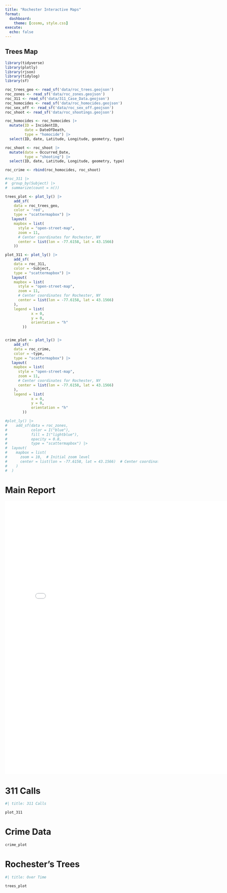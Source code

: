 ```yaml
---
title: "Rochester Interactive Maps"
format: 
  dashboard:
    theme: [cosmo, style.css]
execute:
  echo: false
---
```


## Trees Map

```r
library(tidyverse)
library(plotly)
library(rjson)
library(tidylog)
library(sf)

roc_trees_geo <- read_sf('data/roc_trees.geojson')
roc_zones <- read_sf('data/roc_zones.geojson')
roc_311 <- read_sf('data/311_Case_Data.geojson')
roc_homocides <- read_sf('data/roc_homocides.geojson')
roc_sex_off <- read_sf('data/roc_sex_off.geojson')
roc_shoot <- read_sf('data/roc_shootings.geojson')

roc_homocides <- roc_homocides |>
  mutate(ID = IncidentID,
         date = DateOfDeath,
         type = "homocide") |>
  select(ID, date, Latitude, Longitude, geometry, type)

roc_shoot <- roc_shoot |>
  mutate(date = Occurred_Date,
         type = "shooting") |>
  select(ID, date, Latitude, Longitude, geometry, type)

roc_crime <- rbind(roc_homocides, roc_shoot)

#roc_311 |>
#  group_by(Subject) |>
#  summarize(count = n())
```

```r


trees_plot <- plot_ly() |>
    add_sf(
    data = roc_trees_geo,
    color = 'red',
    type = "scattermapbox") |>
   layout(
    mapbox = list(
      style = "open-street-map",
      zoom = 11,
      # Center coordinates for Rochester, NY
      center = list(lon = -77.6158, lat = 43.1566)  
    ))

plot_311 <- plot_ly() |>
    add_sf(
    data = roc_311,
    color = ~Subject,
    type = "scattermapbox") |>
   layout(
    mapbox = list(
      style = "open-street-map",
      zoom = 11,
      # Center coordinates for Rochester, NY
      center = list(lon = -77.6158, lat = 43.1566)  
    ),
    legend = list(
            x = 0,
            y = 0,
            orientation = "h"
        ))


crime_plot <- plot_ly() |>
    add_sf(
    data = roc_crime,
    color = ~type,
    type = "scattermapbox") |>
   layout(
    mapbox = list(
      style = "open-street-map",
      zoom = 11,
      # Center coordinates for Rochester, NY
      center = list(lon = -77.6158, lat = 43.1566)  
    ),
    legend = list(
            x = 0, 
            y = 0, 
            orientation = "h" 
        ))

```

```r


#plot_ly() |>
#    add_sf(data = roc_zones,
#           color = I("blue"),
#           fill = I("lightblue"), 
#           opacity = 0.8,
#           type = "scattermapbox") |>
#  layout(
#    mapbox = list(
#      zoom = 10,  # Initial zoom level
#      center = list(lon = -77.6158, lat = 43.1566)  # Center coordinates for Rochester, NY
#    )
#  )
```

# Main Report

```{=html}

<center>
  <embed src="report.pdf#toolbar=0" width="800px" height="900px" />
</center>


```


# 311 Calls

```r
#| title: 311 Calls

plot_311

```

# Crime Data

```r

crime_plot

```

# Rochester's Trees

```r
#| title: Over Time

trees_plot

```
